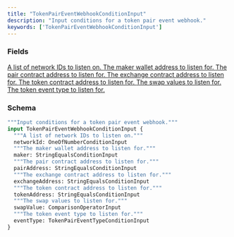 ```yaml
---
title: "TokenPairEventWebhookConditionInput"
description: "Input conditions for a token pair event webhook."
keywords: ['TokenPairEventWebhookConditionInput']
---
```


### Fields

<a href="/api-reference/types/oneofnumberconditioninput">
  <ResponseField name="networkId" type="OneOfNumberConditionInput">
    A list of network IDs to listen on.
  </ResponseField>
</a>

<a href="/api-reference/types/stringequalsconditioninput">
  <ResponseField name="maker" type="StringEqualsConditionInput">
    The maker wallet address to listen for.
  </ResponseField>
</a>

<a href="/api-reference/types/stringequalsconditioninput">
  <ResponseField name="pairAddress" type="StringEqualsConditionInput">
    The pair contract address to listen for.
  </ResponseField>
</a>

<a href="/api-reference/types/stringequalsconditioninput">
  <ResponseField name="exchangeAddress" type="StringEqualsConditionInput">
    The exchange contract address to listen for.
  </ResponseField>
</a>

<a href="/api-reference/types/stringequalsconditioninput">
  <ResponseField name="tokenAddress" type="StringEqualsConditionInput">
    The token contract address to listen for.
  </ResponseField>
</a>

<a href="/api-reference/types/comparisonoperatorinput">
  <ResponseField name="swapValue" type="ComparisonOperatorInput">
    The swap values to listen for.
  </ResponseField>
</a>

<a href="/api-reference/types/tokenpaireventtypeconditioninput">
  <ResponseField name="eventType" type="TokenPairEventTypeConditionInput">
    The token event type to listen for.
  </ResponseField>
</a>

### Schema


```graphql 
"""Input conditions for a token pair event webhook."""
input TokenPairEventWebhookConditionInput {
  """A list of network IDs to listen on."""
  networkId: OneOfNumberConditionInput
  """The maker wallet address to listen for."""
  maker: StringEqualsConditionInput
  """The pair contract address to listen for."""
  pairAddress: StringEqualsConditionInput
  """The exchange contract address to listen for."""
  exchangeAddress: StringEqualsConditionInput
  """The token contract address to listen for."""
  tokenAddress: StringEqualsConditionInput
  """The swap values to listen for."""
  swapValue: ComparisonOperatorInput
  """The token event type to listen for."""
  eventType: TokenPairEventTypeConditionInput
}
```
